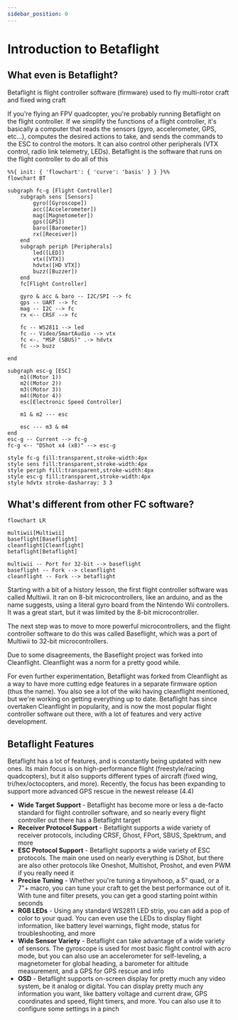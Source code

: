 ```yaml
---
sidebar_position: 0
---
```


# Introduction to Betaflight

## What even is Betaflight?

Betaflight is flight controller software (firmware) used to fly multi-rotor craft and fixed wing craft

If you're flying an FPV quadcopter, you're probably running Betaflight on the flight controller. If we
simplify the functions of a flight controller, it's basically a computer that reads the sensors
(gyro, accelerometer, GPS, etc...), computes the desired actions to take, and sends the commands to the ESC
to control the motors. It can also control other peripherals (VTX control, radio link telemetry, LEDs).
Betaflight is the software that runs on the flight controller to do all of this

```mermaid
%%{ init: { 'flowchart': { 'curve': 'basis' } } }%%
flowchart BT

subgraph fc-g [Flight Controller]
	subgraph sens [Sensors]
		gyro([Gyroscope])
		acc([Accelerometer])
		mag([Magnetometer])
		gps([GPS])
		baro([Barometer])
		rx([Receiver])
	end
	subgraph periph [Peripherals]
		led([LED])
		vtx([VTX])
		hdvtx([HD VTX])
		buzz([Buzzer])
	end
	fc[Flight Controller]

	gyro & acc & baro -- I2C/SPI --> fc
	gps -- UART --> fc
	mag -- I2C --> fc
	rx <-- CRSF --> fc

	fc -- WS2811 --> led
	fc -- Video/SmartAudio --> vtx
	fc <-. "MSP (SBUS)" .-> hdvtx
	fc --> buzz

end

subgraph esc-g [ESC]
    m1((Motor 1))
	m2((Motor 2))
	m3((Motor 3))
	m4((Motor 4))
    esc[Electronic Speed Controller]

    m1 & m2 --- esc

    esc --- m3 & m4
end
esc-g -- Current --> fc-g
fc-g <-- "DShot x4 (x8)" --> esc-g

style fc-g fill:transparent,stroke-width:4px
style sens fill:transparent,stroke-width:4px
style periph fill:transparent,stroke-width:4px
style esc-g fill:transparent,stroke-width:4px
style hdvtx stroke-dasharray: 3 3

```

## What's different from other FC software?

```mermaid
flowchart LR

multiwii[Multiwii]
baseflight[Baseflight]
cleanflight[Cleanflight]
betaflight[Betaflight]

multiwii -- Port for 32-bit --> baseflight
baseflight -- Fork --> cleanflight
cleanflight -- Fork --> betaflight
```

Starting with a bit of a history lesson, the first flight controller software was called Multiwii. It ran on
8-bit microcontrollers, like an arduino, and as the name suggests, using a literal gyro board from the Nintendo Wii
controllers. It was a great start, but it was limited by the 8-bit microcontroller.

The next step was to move to more powerful microcontrollers, and the flight controller software to do this
was called Baseflight, which was a port of Multiwii to 32-bit microcontrollers.

Due to some disagreements, the Baseflight project was forked into Cleanflight. Cleanflight was a norm for a
pretty good while.

For even further experimentation, Betaflight was forked from Cleanflight as a way to have more cutting
edge features in a separate firmware option (thus the name). You also see a lot of the wiki
having cleanflight mentioned, but we're working on getting everything up to date. Betaflight has since
overtaken Cleanflight in popularity, and is now the most popular flight controller software out there,
with a lot of features and very active development.

## Betaflight Features

Betaflight has a lot of features, and is constantly being updated with new ones. Its main focus is on
high-performance flight (freestyle/racing quadcopters), but it also supports different types of aircraft
(fixed wing, tri/hex/octocopters, and more). Recently, the focus has been expanding to support more
advanced GPS rescue in the newest release (4.4)

- **Wide Target Support** - Betaflight has become more or less a de-facto standard for flight controller
  software, and so nearly every flight controller out there has a Betaflight target
- **Receiver Protocol Support** - Betaflight supports a wide variety of receiver protocols, including CRSF,
  Ghost, FPort, SBUS, Spektrum, and more
- **ESC Protocol Support** - Betaflight supports a wide variety of ESC protocols. The main one used on nearly
  everything is DShot, but there are also other protocols like Oneshot, Multishot, Proshot, and even PWM
  if you really need it
- **Precise Tuning** - Whether you're tuning a tinywhoop, a 5" quad, or a 7"+ macro, you can tune your
  craft to get the best performance out of it. With tune and filter presets, you can get a good starting point
  within seconds
- **RGB LEDs** - Using any standard WS2811 LED strip, you can add a pop of color to your quad. You can even
  use the LEDs to display flight information, like battery level warnings, flight mode, status for troubleshooting,
  and more
- **Wide Sensor Variety** - Betaflight can take advantage of a wide variety of sensors. The gyroscope is
  used for most basic flight control with acro mode, but you can also use an accelerometer for self-leveling,
  a magnetometer for global heading, a barometer for altitude measurement, and a GPS for GPS rescue and info
- **OSD** - Betaflight supports on-screen display for pretty much any video system, be it analog or digital.
  You can display pretty much any information you want, like battery voltage and current draw, GPS coordinates
  and speed, flight timers, and more. You can also use it to configure some settings in a pinch
